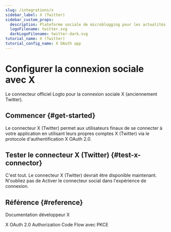 ```yaml
---
slug: /integrations/x
sidebar_label: X (Twitter)
sidebar_custom_props:
  description: Plateforme sociale de microblogging pour les actualités en temps réel, les discussions et les outils de paiements / créateurs.
  logoFilename: twitter.svg
  darkLogoFilename: twitter-dark.svg
tutorial_name: X (Twitter)
tutorial_config_name: X OAuth app
---
```




# Configurer la connexion sociale avec X

Le connecteur officiel Logto pour la connexion sociale X (anciennement Twitter).

<GuideTip />

## Commencer \{#get-started}

Le connecteur X (Twitter) permet aux utilisateurs finaux de se connecter à votre application en utilisant leurs propres comptes X (Twitter) via le protocole d'authentification X OAuth 2.0.

<Integration />

## Tester le connecteur X (Twitter) \{#test-x-connector}

C'est tout. Le connecteur X (Twitter) devrait être disponible maintenant. N'oubliez pas de <MainSiteUrl href="/connectors/social-connectors#enable-social-sign-in">Activer le connecteur social dans l'expérience de connexion</MainSiteUrl>.

## Référence \{#reference}

<Url href="https://developer.x.com/en/docs">Documentation développeur X</Url>

<Url href="https://developer.x.com/en/docs/authentication/oauth-2-0/authorization-code">
  X OAuth 2.0 Authorization Code Flow avec PKCE
</Url>
